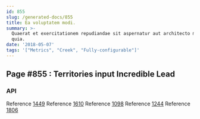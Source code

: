 ```yaml
---
id: 855
slug: /generated-docs/855
title: Ea voluptatem modi.
summary: >-
  Quaerat et exercitationem repudiandae sit aspernatur aut architecto maxime
  quia.
date: '2018-05-07'
tags: '["Metrics", "Creek", "Fully-configurable"]'
---
```


## Page #855 : Territories input Incredible Lead
### API



Reference [1449](/1449)
Reference [1610](/1610)
Reference [1098](/1098)
Reference [1244](/1244)
Reference [1806](/1806)



